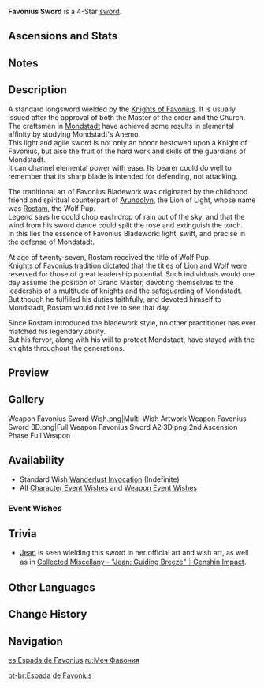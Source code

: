 {{Weapon Infobox
|id             = 11401
|image          = <gallery>
Weapon Favonius Sword.png|Base
Weapon Favonius Sword 2nd.png|2nd Ascension
</gallery>
|type           = Sword
|series         = Favonius
|releaseDate    = 2020-09-28
|rarity         = 4
|base_atk       = 41
|2nd_stat_type  = Energy Recharge
|2nd_stat       = 13.3%
|obtain         = Wishes
|passive        = Windfall
|effect         = CRIT hits have a (var1)% chance to generate a small amount of Elemental Particles, which will regenerate 6 Energy for the character. Can only occur once every (var2)s.
|eff_rank1_var1 = 60
|eff_rank2_var1 = 70
|eff_rank3_var1 = 80
|eff_rank4_var1 = 90
|eff_rank5_var1 = 100
|eff_rank1_var2 = 12
|eff_rank2_var2 = 10.5
|eff_rank3_var2 = 9
|eff_rank4_var2 = 7.5
|eff_rank5_var2 = 6
|eff_att1       = CRIT Hit
|eff_att2       = Energy Generation
}}
{{Description|A standard-issue longsword of the Knights of Favonius. When you're armed with this agile and sharp weapon, channeling the power of the elements has never been so easy!}}
'''Favonius Sword''' is a 4-Star [[sword]].

==Ascensions and Stats==
{{Weapon Ascensions and Stats
|ascendMat1 = Tile of Decarabian's Tower
|bossMat1   = Heavy Horn
|commonMat1 = Firm Arrowhead
|ascendMat2 = Debris of Decarabian's City
|bossMat2   = Black Bronze Horn
|commonMat2 = Sharp Arrowhead
|ascendMat3 = Fragment of Decarabian's Epic
|bossMat3   = Black Crystal Horn
|commonMat3 = Weathered Arrowhead
|ascendMat4 = Scattered Piece of Decarabian's Dream
}}

==Notes==
{{Transclude|Favonius Series|Notes}}

==Description==
A standard longsword wielded by the [[Knights of Favonius]]. It is usually issued after the approval of both the Master of the order and the Church.<br />
The craftsmen in [[Mondstadt]] have achieved some results in elemental affinity by studying Mondstadt's Anemo.<br />
This light and agile sword is not only an honor bestowed upon a Knight of Favonius, but also the fruit of the hard work and skills of the guardians of Mondstadt.<br />
It can channel elemental power with ease. Its bearer could do well to remember that its sharp blade is intended for defending, not attacking.

The traditional art of Favonius Bladework was originated by the childhood friend and spiritual counterpart of [[Arundolyn]], the Lion of Light, whose name was [[Rostam]], the Wolf Pup.<br />
Legend says he could chop each drop of rain out of the sky, and that the wind from his sword dance could split the rose and extinguish the torch.<br />
In this lies the essence of Favonius Bladework: light, swift, and precise in the defense of Mondstadt.

At age of twenty-seven, Rostam received the title of Wolf Pup.<br />
Knights of Favonius tradition dictated that the titles of Lion and Wolf were reserved for those of great leadership potential. Such individuals would one day assume the position of Grand Master, devoting themselves to the leadership of a multitude of knights and the safeguarding of Mondstadt.<br />
But though he fulfilled his duties faithfully, and devoted himself to Mondstadt, Rostam would not live to see that day.

Since Rostam introduced the bladework style, no other practitioner has ever matched his legendary ability.<br />
But his fervor, along with his will to protect Mondstadt, have stayed with the knights throughout the generations.

==Preview==
{{Preview
|file=Weapon Favonius Sword Passive
}}

==Gallery==
<gallery hideaddbutton="true" captionalign="center">
Weapon Favonius Sword Wish.png|Multi-Wish Artwork
Weapon Favonius Sword 3D.png|Full Weapon
Favonius Sword A2 3D.png|2nd Ascension Phase Full Weapon
</gallery>

==Availability==
*Standard Wish [[Wanderlust Invocation]] (Indefinite)
*All [[Character Event Wishes]] and [[Weapon Event Wishes]]

===Event Wishes===
{{Featured}}

==Trivia==
*[[Jean]] is seen wielding this sword in her official art and wish art, as well as in [https://youtu.be/_FOkixTeAaA Collected Miscellany - "Jean: Guiding Breeze"｜Genshin Impact].

==Other Languages==
{{Other Languages
|en      = Favonius Sword
|zhs     = 西风剑
|zhs_rm  = Xīfēng jiàn
|zht     = 西風劍
|zht_rm  = Xīfēng jiàn
|zh_tl   = West Wind Sword
|ja      = 西風剣
|ja_rm   = Sepyurosu Ken
|ja_tl   = West Wind Sword
|ko      = 페보니우스 검
|ko_rm   = Peboniuseu geom
|ko_tl   = Favonius Sword
|es      = Espada de Favonius
|es_tl   = Favonius Sword
|fr      = Épée de Favonius
|fr_tl   = Favonius Sword
|ru      = Меч Фавония
|ru_tl   = Sword of Favonius
|th      = Favonius Sword
|vi      = Tây Phong Kiếm
|vi_tl   = West Wind Sword
|de      = Favonius-Schwert
|de_tl   = Favonius Sword
|id      = Favonius Sword
|pt      = Espada de Favonius
|pt_tl   = Favonius Sword
}}

==Change History==
{{Change History|1.0}}

==Navigation==
{{Weapons by Series Navbox|series=Favonius}}
{{Weapon Navbox|type=Swords}}

[[es:Espada de Favonius]]
[[ru:Меч Фавония]]

[[pt-br:Espada de Favonius]]
